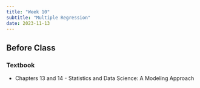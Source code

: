 ```yaml
---
title: "Week 10"
subtitle: "Multiple Regression"
date: 2023-11-13
---
```

## Before Class

### Textbook

- Chapters 13 and 14 - Statistics and Data Science: A Modeling Approach
